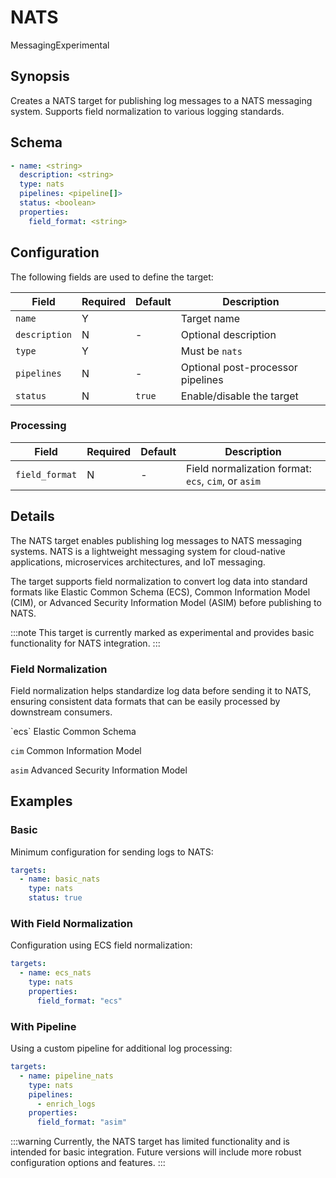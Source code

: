 # NATS

<span className="theme-doc-version-badge badge badge--secondary">Messaging</span><span className="theme-doc-version-badge badge badge--secondary">Experimental</span>

## Synopsis

Creates a NATS target for publishing log messages to a NATS messaging system. Supports field normalization to various logging standards.

## Schema

```yaml {1,3}
- name: <string>
  description: <string>
  type: nats
  pipelines: <pipeline[]>
  status: <boolean>
  properties:
    field_format: <string>
```

## Configuration

The following fields are used to define the target:

|Field|Required|Default|Description|
|---|---|---|---|
|`name`|Y||Target name|
|`description`|N|-|Optional description|
|`type`|Y||Must be `nats`|
|`pipelines`|N|-|Optional post-processor pipelines|
|`status`|N|`true`|Enable/disable the target|

### Processing

|Field|Required|Default|Description|
|---|---|---|---|
|`field_format`|N|-|Field normalization format: `ecs`, `cim`, or `asim`|

## Details

The NATS target enables publishing log messages to NATS messaging systems. NATS is a lightweight messaging system for cloud-native applications, microservices architectures, and IoT messaging.

The target supports field normalization to convert log data into standard formats like Elastic Common Schema (ECS), Common Information Model (CIM), or Advanced Security Information Model (ASIM) before publishing to NATS.

:::note
This target is currently marked as experimental and provides basic functionality for NATS integration.
:::

### Field Normalization

Field normalization helps standardize log data before sending it to NATS, ensuring consistent data formats that can be easily processed by downstream consumers.

<TermTable>
  <TermCol>`ecs`</TermCol>
  <DefCol>Elastic Common Schema</DefCol>

  <TermCol>`cim`</TermCol>
  <DefCol>Common Information Model</DefCol>

  <TermCol>`asim`</TermCol>
  <DefCol>Advanced Security Information Model</DefCol>
</TermTable>

## Examples

### Basic

Minimum configuration for sending logs to NATS:

```yaml
targets:
  - name: basic_nats
    type: nats
    status: true
```

### With Field Normalization

Configuration using ECS field normalization:

```yaml
targets:
  - name: ecs_nats
    type: nats
    properties:
      field_format: "ecs"
```

### With Pipeline

Using a custom pipeline for additional log processing:

```yaml
targets:
  - name: pipeline_nats
    type: nats
    pipelines:
      - enrich_logs
    properties:
      field_format: "asim"
```

:::warning
Currently, the NATS target has limited functionality and is intended for basic integration. Future versions will include more robust configuration options and features.
:::

